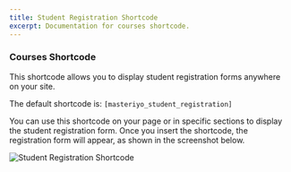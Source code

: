 ```yaml
---
title: Student Registration Shortcode
excerpt: Documentation for courses shortcode.
---
```


### Courses Shortcode

This shortcode allows you to display student registration forms anywhere on your site.

The default shortcode is: `[masteriyo_student_registration]`

You can use this shortcode on your page or in specific sections to display the student registration form. Once you insert the shortcode, the registration form will appear, as shown in the screenshot below.

![Student Registration Shortcode](https://github.com/user-attachments/assets/378b19d8-9132-4102-847c-b24ff54f1641)
